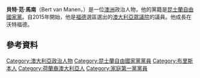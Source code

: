 '''貝特·范·馬南'''（Bert van Manen，{{bd|1965年|3月24日}}）是一位[[澳洲|澳洲]]政治人物，他的黨籍是[[昆士蘭自由國家黨|昆士蘭自由國家黨]]。自2015年開始，他是[[福德_(澳大利亞國會選區)|福德]]選區選出的[[澳大利亞眾議院|澳大利亞眾議院]]的議員。他成長在沃特福德。
==參考資料==
{{Reflist}}

{{DEFAULTSORT:Van Manen, Bert}}

[[Category:澳大利亞政治人物|Category:澳大利亞政治人物]]
[[Category:昆士蘭自由國家黨黨員|Category:昆士蘭自由國家黨黨員]]
[[Category:布里斯本人|Category:布里斯本人]]
[[Category:荷蘭裔澳大利亞人|Category:荷蘭裔澳大利亞人]]
[[Category:家庭第一黨黨員|Category:家庭第一黨黨員]]